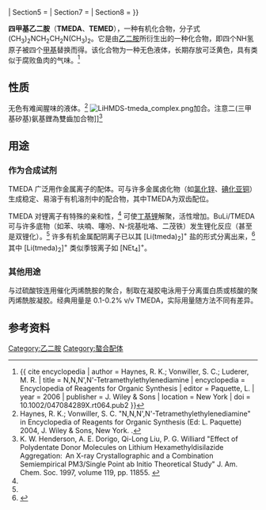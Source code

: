{{chembox
|   NameEn = Tetramethylethylenediamine
|   ImageFile =Tmeda is.svg
|   ImageSize = 200px
|   ImageName = 四甲基乙二胺
|   ImageFile1 = TMEDA-3D-balls.png
|   ImageSize1 = 200px
|   ImageName1 = 球棍模型
|   IUPACName =''N'',''N'',''N<nowiki>'</nowiki>'',''N<nowiki>'</nowiki>''-tetramethyl-<br />ethane-1,2-diamine<ref>{{cite web|title=N,N,N',N'-tetramethylethylenediamine - Compound Summary|url=http://pubchem.ncbi.nlm.nih.gov/summary/summary.cgi?cid=8037|work=PubChem Compound|publisher=National Center for Biotechnology Information|accessdate=30 June 2012|location=USA|date=16 September 2004|archive-date=2014-10-12|archive-url=https://web.archive.org/web/20141012164458/http://pubchem.ncbi.nlm.nih.gov/summary/summary.cgi?cid=8037|dead-url=no}}</ref>
|   OtherNames = TEMED<br />TMEDA<br />TMED
| Section1 = {{Chembox Identifiers
| CASNo = 110-18-9
| CASNo_Ref = {{cascite|correct|CAS}}
|    SMILES  =  CN(C)CCN(C)C
|    RTECS  =  KV7175000
|  Abbreviations  =  TMEDA, TEMED
|  PubChem  =  8037
|  ChemSpiderID  =  7746
|  ChemSpiderID_Ref  = {{chemspidercite|changed|chemspider}}|  EINECS  =  203-744-6
|  UNNumber  =  2372
|  MeSHName  =  N,N,N',N'-tetramethylethylenediamine
|  ChEBI  =  32850
|  ChEBI_Ref  = {{ebicite|changed|EBI}}|  Beilstein  =  1732991
|  Gmelin  =  2707
|  StdInChI  =  1S/C6H16N2/c1-7(2)5-6-8(3)4/h5-6H2,1-4H3
|  StdInChI_Ref  = {{stdinchicite|changed|chemspider}}|  StdInChIKey  =  KWYHDKDOAIKMQN-UHFFFAOYSA-N
|  StdInChIKey_Ref  = {{stdinchicite|changed|chemspider}}
}}
| Section2 = {{Chembox Properties
|   Formula = C<sub>6</sub>H<sub>16</sub>N<sub>2</sub>
|   MolarMass = 116.24 
|   Appearance = 无色液体
|   Density = 0.78 g/cm<sup>3</sup> (液)
|   Solubility = 任意比例混溶
|   MeltingPt = -55 °C (218 K)
|   BoilingPt = 120-122 °C (393-395 K)
|   pKa = 8.97
|   pKb = 5.85
|   RefractIndex = 1.4179
  }}
| Section3 = {{Chembox Structure
|   Coordination = 均为 sp<sup>3</sup> 杂化
|   Dipole = 0 [[德拜|D]]
  }}

| Section4 = {{chembox Hazards
|  GHSPictograms = {{gHS flame}} {{gHS corrosion}} {{gHS exclamation mark}}
|  GHSSignalWord = '''DANGER'''
|  HPhrases = {{h-phrases|225|302|314|332}}
|  PPhrases = {{p-phrases|210|280|305+351+338|310}}
|  EUIndex = 612-103-00-3
|  EUClass = {{hazchem F}} {{hazchem C}}
|  RPhrases = {{r11}}, {{r20/22}}, {{r34}}
|  SPhrases = {{s1/2}}, {{s16}}, {{s26}}, {{s36/37/39}}, {{s45}}
|  NFPA-H = 2
|  NFPA-F = 4
|  NFPA-R = 1
|  FlashPtC = 20
|  ExploLimits = 0.98–9.08%
|  LD50 = {{unbulleted list|5.39 g kg<sup>−1</sup> <small>（兔子，皮下注射）</small>|268 mg kg<sup>−1</sup> <small>（大鼠，口服）</small>}}<ref>{{ cite web | url = http://www.wku.edu/msds/docs/2644.pdf | format = pdf | title = MSDS }}{{dead link|date=2017年12月 |bot=InternetArchiveBot |fix-attempted=yes }}</ref>
}}
| Section5 = {{chembox Related
|  Function = 胺類
|  OtherFunctn = {{le|Triethylenetetramine}}
|  OtherCpds = {{unbulleted list|{{le|Tetraacetylethylenediamine}}|[[Ethylenediaminetetraacetic_acid|Ethylenediaminetetraacetic acid]]|[[Ethambutol|Ethambutol]]}}
}}
| Section7 = {{Chembox Hazards
|   wxxfh= {{wxxfh|C|F}}
|   ExternalMSDS =
|   MainHazards = 可燃、恶臭
|   NFPA-H = 2 | Reactivity=1
|   NFPA-F = 4
|   NFPA-R =
|   FlashPt = 50 °F
|   RPhrases = {{R11}}, {{R20/22}}, {{R34}}
|   SPhrases = {{S1/2}}, {{S16}}, {{S26}}, {{S36/37/39}}, {{S45}}
  }}
| Section8 = {{Chembox Related
|   Function = [[胺|胺]]类
|   OtherFunctn = [[乙二胺|乙二胺]]、[[PMDTA|PMDTA]]
  }}
}}

'''四甲基乙二胺'''（'''TMEDA'''、'''TEMED'''），一种有机化合物，分子式 (CH<sub>3</sub>)<sub>2</sub>NCH<sub>2</sub>CH<sub>2</sub>N(CH<sub>3</sub>)<sub>2</sub>。它是由[[乙二胺|乙二胺]]所衍生出的一种化合物，即四个NH氢原子被四个[[甲基|甲基]]替换而得。该化合物为一种无色液体，长期存放可泛黄色，具有类似于腐败鱼肉的气味。<ref name=EROS>{{ cite encyclopedia | author = Haynes, R. K.; Vonwiller, S. C.; Luderer, M. R. | title = N,N,N',N'-Tetramethylethylenediamine | encyclopedia = Encyclopedia of Reagents for Organic Synthesis | editor = Paquette, L. | year = 2006 | publisher = J. Wiley & Sons | location = New York | doi = 10.1002/047084289X.rt064.pub2 }}</ref>

== 性质 ==
无色有难闻腥味的液体。<ref name=EROS_2004>Haynes, R. K.; Vonwiller, S. C. "N,N,N',N'-Tetramethylethylenediamine" in Encyclopedia of Reagents for Organic Synthesis (Ed: L. Paquette) 2004, J. Wiley & Sons, New York. {{DOI| 10.1002/047084289}}.</ref>
[[File:LiHMDS-tmeda_complex.png|thumb]]加合。注意二(三甲基矽基)氨基鋰為雙齒加合物]]<ref>K. W. Henderson, A. E. Dorigo, Qi-Long Liu, P. G. Williard "Effect of Polydentate Donor Molecules on Lithium Hexamethyldisilazide Aggregation:  An X-ray Crystallographic and a Combination Semiempirical PM3/Single Point ab Initio Theoretical Study" J. Am. Chem. Soc. 1997, volume 119, pp. 11855. {{DOI|10.1021/ja971920t}}</ref>

== 用途 ==
=== 作为合成试剂 ===
TMEDA 广泛用作金属离子的配体。可与许多金属卤化物（如[[氯化锌|氯化锌]]、[[碘化亚铜|碘化亚铜]]）生成稳定、易溶于有机溶剂中的配合物，其中TMEDA为双齿配位。

TMEDA 对锂离子有特殊的亲和性，<ref name=EROS/> 可使[[丁基锂|丁基锂]]解聚，活性增加。BuLi/TMEDA 可与许多底物（如苯、呋喃、噻吩、N-烷基吡咯、二茂铁）发生锂化反应（甚至是双锂化）。<ref name=EROS /> 许多有机金属配阴离子已以其 [Li(tmeda)<sub>2</sub>]<sup>+</sup> 盐的形式分离出来，<ref>{{cite journal en| author = Morse, P. M.; Girolami, G. S. | title = Are d<sup>0</sup> ML<sub>6</sub> Complexes Always Octahedral? The X-ray Structure of Trigonal Prismatic [Li(tmed)]<sub>2</sub>[ZrMe<sub>6</sub>] | journal = J. Am. Chem. Soc.| year = 1989 | volume = 111 | pages = 4114–5 | doi = 10.1021/ja00193a061}}</ref> 其中 [Li(tmeda)<sub>2</sub>]<sup>+</sup> 类似季铵离子如 [NEt<sub>4</sub>]<sup>+</sup>。

=== 其他用途 ===
与过硫酸铵连用催化丙烯酰胺的聚合，制取在凝胶电泳用于分离蛋白质或核酸的聚丙烯酰胺凝胶。经典用量是 0.1-0.2% v/v TMEDA，实际用量随方法不同有差异。

== 参考资料 ==
{{reflist}}

[[Category:乙二胺|Category:乙二胺]]
[[Category:螯合配体|Category:螯合配体]]